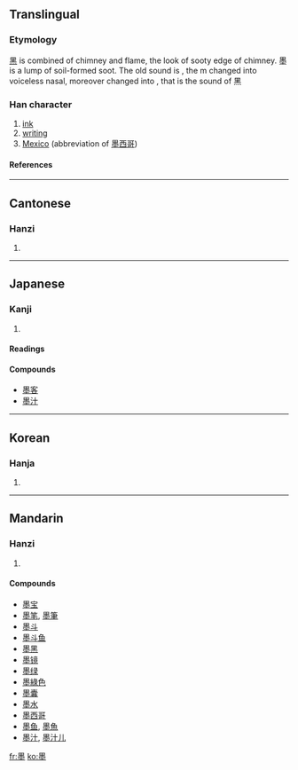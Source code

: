 ==Translingual==
===Etymology===
[[黑]] is combined of chimney and flame, the look of sooty edge of chimney. 墨 is a lump of soil-formed soot. The old sound is {{IPAchar|/ mək /}}, the m changed into voiceless nasal, moreover changed into {{IPAchar|/ hək /}}, that is the sound of 黑

===Han character===
{{Han char|rn=32|rad=土|as=11|sn=15|four=6010<sub>4</sub>|canj=田土火土 (WGFG)}}
# [[ink]]
# [[writing]]
# [[Mexico]] (abbreviation of [[墨西哥]])

====References====
{{Han ref|kx=0238.400|dkj=05469|dj=0478.020|hdz=10487.030|uh=58A8|ud=22696|bh=BEA5|bd=48805}}

----
==Cantonese==
===Hanzi===
{{yue-hanzi|jyut=|y=mak6}}
# {{defn|Cantonese}}
----
==Japanese==
===Kanji===
{{ja-kanji|grade=|rs=土11}}
# {{defn|Japanese}} 
====Readings====
{{ja-readings|on=ボク (boku), モク (moku)|kun=[[すみ]] (sumi)}}

====Compounds====
*[[墨客]]
*[[墨汁]]
----
==Korean==
===Hanja===
{{ko-hanja|hangeul=묵|rv=muk|mr=muk}}
# {{defn|Korean}}
----
==Mandarin==
===Hanzi===
{{cmn-hanzi|pin=[[dūn]] (dun1), [[mò]] (mo4)|wg=tun<sup>1</sup>, mo<sup>4</sup>}}
# {{defn|Mandarin}}

====Compounds====
*[[墨宝]]
*[[墨笔]], [[墨筆]]
*[[墨斗]]
*[[墨斗鱼]]
*[[墨黑]]
*[[墨镜]]
*[[墨绿]]
*[[墨綠色]]
*[[墨囊]]
*[[墨水]]
*[[墨西哥]]
*[[墨鱼]], [[墨魚]]
*[[墨汁]], [[墨汁儿]]

[[fr:墨]]
[[ko:墨]]